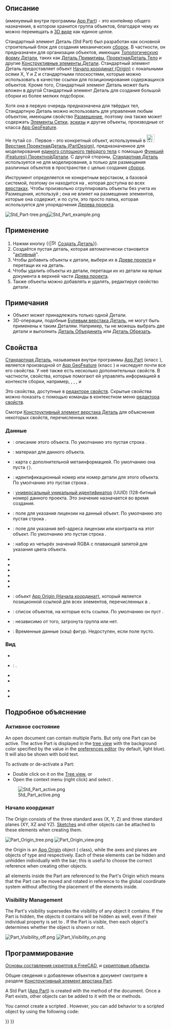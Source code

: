 <languages/>

{{Docnav/ru
|
|[[Part_CoordinateSystem/ru|Создать локальную систему координат]]
|[[Std_Base/ru|Стандартные инструменты]]
|IconL=
|IconR=Part_CoordinateSystem.svg
|IconC=Freecad.svg
}}

{{GuiCommand/ru
|Name/ru=Стандартные Создать деталь
|Name=Std Part
|MenuLocation=Нет
|Workbenches=Все
|Version=0.17
|SeeAlso=[[Std_Group/ru|Стандартные Создать группу]], [[PartDesign_Body/ru|ПроектнаяДеталь Создать тело]]
}}

<span id="Description"></span>
== Описание ==

{{Button|[[File:Std_Part.svg|16px]] [[Std_Part/ru|Стандартный элемент Деталь]]}} (именуемый внутри программы [[App_Part/ru|App Part]]) - это контейнер общего назначения, в котором хранится группа объектов, благодаря чему их можно перемещать в [[3D_view/ru|3D виде]] как единое целое.

Стандартный элемент Деталь (Std Part) был разработан как основной строительный блок для создания механических [[assembly/ru|сборок]]. В частности, он предназначен для организации объектов, имеющих [[Part_TopoShape/ru|Топологическую форму Детали]], таких как [[Part_Primitives/ru|Деталь Примитивы]], [[PartDesign_Body/ru|ПроектнаяДеталь Тело]] и другие [[Part_Feature/ru|Конструктивные элементы Детали]]. Стандартный элемент Деталь предоставляет объект [[#Origin|Начало координат (Origin)]] с локальными осями X, Y и Z и стандартными плоскостями, которые можно использовать в качестве ссылки для позиционирования содержащихся объектов. Кроме того, Стандартный элемент Деталь может быть вложен в другой Стандартный элемент Деталь для создания большой сборки из более мелких подсборок.

Хотя она в первую очередь предназначена для твёрдых тел, Стандартную Деталь можно использовать для управления любым объектом, имеющим свойство [[Placement/ru|Размещение]], поэтому она также может содержать [[Mesh_Feature/ru|Элементы Сетки]], [[Sketch/ru|эскизы]] и другие объекты, производные от класса [[App_GeoFeature/ru|App GeoFeature]].

Не путай {{Button|[[File:PartDesign_Body.svg|16px]] [[PartDesign_Body/ru|Тело ПроектнойДетали]]}} со {{Button|[[File:Std_Part.svg|16px]] [[Std_Part/ru|Стандартной Деталью]]}}. Первое - это конкретный объект, используемый в [[File:Workbench_PartDesign.svg|24px]] [[PartDesign_Workbench/ru|Верстаке ПроектнаяДеталь (PartDesign)]], предназначенное для моделирования [[PartDesign_Body/ru#Single_contiguous_solid|единого сплошного твёрдого тела]] с помощью [[PartDesign_Feature/ru|Функций (Features) ПроектнойДетали]]. С другой стороны, [[Std_Part/ru|Стандартная Деталь]] используется не для моделирования, а только для размещения различных объектов в пространстве с целью создания [[assembly/ru|сборок]].

Инструмент {{Button|[[File:Std_Part.svg|16px]] [[Std_Part/ru|Стандартная Деталь]]}} определяется не конкретным верстаком, а базовой системой, поэтому он находится на {{MenuCommand|панели инструментов Структура}}, которая доступна во всех [[Workbenches/ru|верстаках]]. Чтобы произвольно сгруппировать объекты без учета их Размещения, используй {{Button|[[File:Std_Group.svg|16px]] [[Std_Group/ru|Стандартную Группу]]}}; она не влияет на размещение элементов, которые она содержит, и по сути, это просто папка, которая используется для упорядочения [[Tree_view/ru|Дерева проекта]].

[[File:Std Part-tree.png]][[File:Std Part example.png]]

{{Caption|Слева: элементы внутри Стандартной Детали в [[Tree_view/ru|Древе проекта]]. Справа: объекты, расположенные в пространстве, привязанные к Началу координат (Origin) Стандартной Детали.}}

<span id="Usage"></span>
== Применение ==

# Нажми кнопку {{|[[File:Std_Part.svg|16px]] [[Std_Part/ru|Создать Деталь]]}}.
# Создаётся пустая деталь, которая автоматически становится "[[Std_Part#Active_status|активный]]".
# Чтобы добавить объекты к детали, выбери их в [[Tree_view/ru|Древе проекта]] и перетащи их на деталь.
# Чтобы удалить объекты из детали, перетащи их из детали на ярлык документа в верхней части [[Tree_view/ru|Древа проекта]].
# Также объекты можно добавлять и удалять, редактируя свойство детали {{PropertyData|Group (Группа)}}.

<span id="Notes"></span>
== Примечания ==

* Объект может принадлежать только одной Детали.
* 3D-операции, подобные [[Part_Boolean/ru|Булевым верстака Деталь]], не могут быть применены к таким Деталям. Например, ты не  можешь выбрать две детали и выполнить [[Part_Fuse/ru|Деталь Объединить]] или [[Part_Cut/ru|Деталь Обрезать]].

<span id="Properties"></span>
== Свойства ==

[[Std_Part/ru|Стандартная Деталь]], называемая внутри программы [[App_Part/ru|App Part]] (класс {{incode|App::Part}}), является производной от [[App_GeoFeature/ru|App GeoFeature]] (класс {{incode|App::GeoFeature}}) и наследует почти все его свойства. У неё также есть несколько дополнительных свойств. В частности, свойства, которые помогают ей управлять информацией в контексте сборки, например, {{PropertyData|Type - Тип}}, {{PropertyData|Id - Идентификатор}}, {{PropertyData|License - Лицензия}}, {{PropertyData|LicenseURL - ЭлАдресЛицензии}} и {{PropertyData|Group - Группа}}

Это свойства, доступные в [[Property_editor/ru|редакторе свойств]]. Скрытые свойства можно показать с помощью команды {{MenuCommand|Show hidden (Показать скрытые)}} в контекстном меню [[Property_editor/ru|редактора свойств]].

Смотри [[Part_Feature/ru#Properties|Конструктивный элемент верстака Деталь]] для объяснения некоторых свойств, перечисленных ниже.

<span id="Data"></span>
=== Данные ===

{{TitleProperty|Основные}}

* {{PropertyData|Type - Тип|Строка}}: описание этого объекта. По умолчанию это пустая строка {{value|""}}.
* {{PropertyData|Material - Материал|Ссылка}}: материал для данного объекта.
* {{PropertyData|Meta - Метаданные|Карта|Скрытый}}: карта с дополнительной метаинформацией. По умолчанию она пуста <code>{}</code>.
* {{PropertyData|Id - Идентификатор|Строка}}: идентификационный номер или номер детали для этого объекта. По умолчанию это пустая строка {{value|""}}.
* {{PropertyData|Uid - УнивУникИдентификатор|UUID|Скрытый}}: [https://en.wikipedia.org/wiki/Universally_unique_identifier универсальный уникальный идентификатор] (UUID) (128-битный номер) данного проекта. Это значение назначается во время создания.
* {{PropertyData|License - Лицензия|Строка}}: поле для указания лицензии на данный объект. По умолчанию это пустая строка {{value|""}}.
* {{PropertyData|License URL - ЭлАдресЛицензии|Строка}}: поле для указания веб-адреса лицензии или контракта на этот объект. По умолчанию это пустая строка {{value|""}}.
* {{PropertyData|Color - Цвет|Цвет}}: набор из четырёх значений RGBA с плавающей запятой для указания цвета объекта.
* {{PropertyData|Placement - Размещение|Размещение}}
* {{PropertyData|_ Element Map Version - Версия Карты Элементов|Строка|Скрытый}}
* {{PropertyData|Label - Ярлык|Строка}}
* {{PropertyData|Label2 - Ярлык2|Строка|Скрытый}}
* {{PropertyData|Expression Engine - Движок Выражений|ДвижокВыражений|Скрытый}}
* {{PropertyData|Visibility - Видимость|Булево|Скрытый}}
* {{PropertyData|Origin - НачалоКоординат|Ссылка|Скрытый}}: объект [[App_OriginGroupExtension/ru|App Origin (Начала координат)]], который является позиционной ссылкой для всех элементов, перечисленных в {{PropertyData|Group (Группе)}}.
* {{PropertyData|Group - Группа|СписокСсылок}}: список объектов, на которые есть ссылки. По умолчанию он пуст {{value|[]}}.
* {{PropertyData|_ Group Touched - Задействование Группы|Булево|Скрытый}}: независимо от того, затронута группа или нет.

{{TitleProperty|Part - Деталь}}

* {{PropertyData|_ Part_ Shape Cache - Деталь Кэш Фигуры|ShapeCache - КэшФигуры|Скрытый}}: Временные данные (кэш) фигур. Недоступен, если поле {{PropertyData|Group - Группа}} пусто.

<span id="View"></span>
=== Вид ===

{{TitleProperty|Base - Основные}}

* {{PropertyView|Transform Origin - Преобразовать Начало координат|Размещение|Скрытый}}

{{TitleProperty|Display Options - Параметры Отображения}}

* {{PropertyView|Display Mode - Режим Отображения|Перечисление}}: {{value|Группа}}.
* {{PropertyView|Show In Tree - Показать в Дереве|Булево}}
* {{PropertyView|Visibility - Видимость|Булево}}

{{TitleProperty|Selection - Выделение}}

* {{PropertyView|On Top When Selected - Сверху При Выборе|Перечисление}}
* {{PropertyView|Selection Style - Стиль Выделения|Перечисление}}

<span id="Detailed_explanation"></span>
== Подробное объяснение ==

<span id="Active_status"></span>
===Активное состояние===

An open document can contain multiple Parts. But only one Part can be active. The active Part is displayed in the [[Tree_view|tree view]] with the background color specified by the {{MenuCommand|Active container}} value in the [[Preferences_Editor#Colors|preferences editor]] (by default, light blue). It will also be shown with bold text.

To activate or de-activate a Part:
* Double click on it on the [[Tree_view|Tree view]], or
* Open the context menu (right click) and select {{MenuCommand|Active object}}.

[[File:Std_Part_active.png]]

{{Caption|Document with two Std Parts, of which the second one is active.}}

<span id="Origin"></span>
===Начало координат===

The Origin consists of the three standard axes (X, Y, Z) and three standard planes (XY, XZ and YZ). [[Sketch|Sketches]] and other objects can be attached to these elements when creating them.

[[File:Part_Origin_tree.png]] [[File:Part_Origin_view.png]]

{{Caption|Left: Part Origin in the [[Tree_view|Tree view]]. Right: representation of the Origin elements in the [[3D_view|3D view]].}}

{{Emphasis|Note:}} the Origin is an [[App_OriginGroupExtension|App Origin]] object ({{incode|App::Origin}} class), while the axes and planes are objects of type {{incode|App::Line}} and {{incode|App::Plane}} respectively. Each of these elements can be hidden and unhidden individually with the {{KEY|Space}} bar; this is useful to choose the correct reference when creating other objects.

{{Emphasis|Note 2:}} all elements inside the Part are referenced to the Part's Origin which means that the Part can be moved and rotated in reference to the global coordinate system without affecting the placement of the elements inside.

===Visibility Management===

The Part's visibility supersedes the visibility of any object it contains. If the Part is hidden, the objects it contains will be hidden as well, even if their individual {{PropertyView|Visibility}} property is set to {{TRUE}}. If the Part is visible, then each object's {{PropertyView|Visibility}} determines whether the object is shown or not.

[[File:Part_Visibility_off.png]] [[File:Part_Visibility_on.png]]
{{Caption|The visibility of the Std Part determines whether the objects grouped under it are shown in the [[3D_view|3D view]] or not. Left: the Part is hidden, so none of the objects will be shown in the [[3D_view|3D view]]. Right: the Part is visible, so each object controls its own visibility.}}

<span id="Scripting"></span>
== Программирование ==

<div class="mw-translate-fuzzy">
{{Emphasis|Смотрите так же:}} [[FreeCAD Scripting Basics/ru|Основы составления скриптов в FreeCAD]], и [[scripted objects/ru|скриптовые объекты]].
</div>

Общие сведения о добавлении объектов в документ смотрите в разделе [[Part_Feature/ru|Конструктивный элемент верстака Part]].

A Std Part ([[App_Part|App Part]]) is created with the {{incode|addObject()}} method of the document. Once a Part exists, other objects can be added to it with the {{incode|addObject()}} or {{incode|addObjects()}} methods.

{{Code|code=
import FreeCAD as App

doc = App.newDocument()
part = App.ActiveDocument.addObject("App::Part", "Part")

obj1 = App.ActiveDocument.addObject("PartDesign::Body", "Body")
obj2 = App.ActiveDocument.addObject("Part::Box", "Box")

part.addObjects([obj1, obj2])
App.ActiveDocument.recompute()
}}

You cannot create a scripted {{incode|App::Part}}. However, you can add {{incode|App::Part}} behavior to a scripted {{incode|Part::FeaturePython}} object by using the following code:

{{Code|code=
class MyGroup(object):
    def __init__(self, obj=None):
        self.Object = obj
        if obj:
            self.attach(obj)

    def dumps(self):
        return

    def loads(self, _state):
        return

    def attach(self, obj):
        obj.addExtension("App::OriginGroupExtensionPython")
        obj.Origin = FreeCAD.ActiveDocument.addObject("App::Origin", "Origin")

    def onDocumentRestored(self, obj):
        self.Object = obj

class ViewProviderMyGroup(object):
    def __init__(self, vobj=None):
        if vobj:
            vobj.Proxy = self
            self.attach(vobj)
        else:
            self.ViewObject = None

    def attach(self, vobj):
        vobj.addExtension("Gui::ViewProviderOriginGroupExtensionPython")
        self.ViewObject = vobj

    def dumps(self):
        return None

    def loads(self, _state):
        return None

App.ActiveDocument.addObject("Part::FeaturePython",
                             "Group",
                             MyGroup(),
                             ViewProviderMyGroup(),
                             True)
}}


<div class="mw-translate-fuzzy">
{{Docnav/ru
|
|[[Std_Group/ru|Создать группу]]
|[[Std_Base/ru|Стандартные команды и инструменты]]
|IconL=
|IconR=Std_Group.svg
|IconC=Freecad.svg
}}
</div>

{{Std_Base_navi{{#translation:}}}}
{{Userdocnavi{{#translation:}}}}